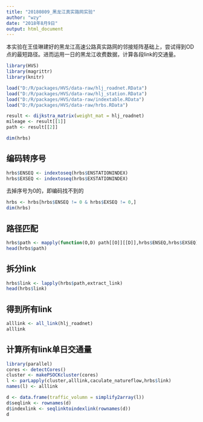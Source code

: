 ```yaml
---
title: "20180809_黑龙江真实路网实验"
author: "wzy"
date: "2018年8月9日"
output: html_document
---
```


本实验在王佳琳建好的黑龙江高速公路真实路网的邻接矩阵基础上，尝试得到OD点的最短路径。进而运用一日的黑龙江收费数据，计算各段link的交通量。

```r
library(HVS)
library(magrittr)
library(knitr)
```

```r
load("D:/R/packages/HVS/data-raw/hlj_roadnet.RData")
load("D:/R/packages/HVS/data-raw/hlj_station.RData")
load("D:/R/packages/HVS/data-raw/indextable.RData")
load("D:/R/packages/HVS/data-raw/hrbs.RData")
```


```r
result <- dijkstra_matrix(weight_mat = hlj_roadnet)
mileage <- result[[1]]
path <- result[[2]]
```

```r
dim(hrbs)
```

## 编码转序号

```r
hrbs$ENSEQ <- indextoseq(hrbs$ENSTATIONINDEX)
hrbs$EXSEQ <- indextoseq(hrbs$EXSTATIONINDEX)
```

去掉序号为0的，即编码找不到的

```r
hrbs <- hrbs[hrbs$ENSEQ != 0 & hrbs$EXSEQ != 0,]
dim(hrbs)
```

## 路径匹配

```r
hrbs$path <- mapply(function(O,D) path[[O]][[D]],hrbs$ENSEQ,hrbs$EXSEQ)
head(hrbs$path)
```

## 拆分link

```r
hrbs$link <- lapply(hrbs$path,extract_link)
head(hrbs$link)
```

## 得到所有link

```r
alllink <- all_link(hlj_roadnet)
alllink
```

## 计算所有link单日交通量

```r
library(parallel)
cores <- detectCores()
cluster <- makePSOCKcluster(cores)
l <- parLapply(cluster,alllink,caculate_natureflow,hrbs$link)
names(l) <- alllink
```

```r
d <- data.frame(traffic_volumn = simplify2array(l))
d$seqlink <- rownames(d)
d$indexlink <- seqlinktoindexlink(rownames(d))
d
```

